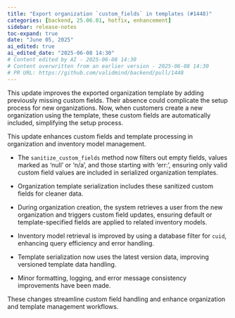 ```yaml
---
title: "Export organization `custom_fields` in templates (#1448)"
categories: [backend, 25.06.01, hotfix, enhancement]
sidebar: release-notes
toc-expand: true
date: "June 05, 2025"
ai_edited: true
ai_edited_date: "2025-06-08 14:30"
# Content edited by AI - 2025-06-08 14:30
# Content overwritten from an earlier version - 2025-06-08 14:30
# PR URL: https://github.com/validmind/backend/pull/1448
---
```


This update improves the exported organization template by adding previously missing custom fields. Their absence could complicate the setup process for new organizations. Now, when customers create a new organization using the template, these custom fields are automatically included, simplifying the setup process.

This update enhances custom fields and template processing in organization and inventory model management.

- The `sanitize_custom_fields` method now filters out empty fields, values marked as 'null' or 'n/a', and those starting with 'err:', ensuring only valid custom field values are included in serialized organization templates.

- Organization template serialization includes these sanitized custom fields for cleaner data.

- During organization creation, the system retrieves a user from the new organization and triggers custom field updates, ensuring default or template-specified fields are applied to related inventory models.

- Inventory model retrieval is improved by using a database filter for `cuid`, enhancing query efficiency and error handling.

- Template serialization now uses the latest version data, improving versioned template data handling.

- Minor formatting, logging, and error message consistency improvements have been made.

These changes streamline custom field handling and enhance organization and template management workflows.

<!--- VALIDATION SUMMARY
Content Type: title
Validation Status: FAILED
Attempts: 7
Last Validation: 2025-06-08 14:26:39
Result: The edited content provides a clearer and more specific instruction by using backticks to highlight `custom_fields`, indicating it is likely a specific term or code element. Additionally, the phrase "in templates" adds context, suggesting that the export process is related to templates. This makes t...
Failure Patterns: {'formatting': 2}
Reedit Available: Yes
Reedit Message: The edited content provides a clearer and more specific instruction by using backticks to highlight `custom_fields`, indicating it is likely a specific term or code element. Additionally, the phrase "...
--->
